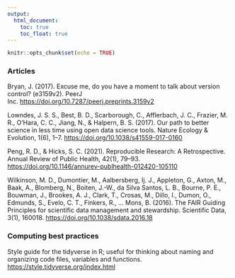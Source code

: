 ```yaml
---
output: 
  html_document:
    toc: true
    toc_float: true
---
```


```r
knitr::opts_chunk$set(echo = TRUE)
```

### Articles

Bryan, J. (2017). Excuse me, do you have a moment to talk about version control? (e3159v2). PeerJ Inc. <https://doi.org/10.7287/peerj.preprints.3159v2>  

Lowndes, J. S. S., Best, B. D., Scarborough, C., Afflerbach, J. C., Frazier, M. R., O’Hara, C. C., Jiang, N., & Halpern, B. S. (2017). Our path to better science in less time using open data science tools. Nature Ecology & Evolution, 1(6), 1–7. <https://doi.org/10.1038/s41559-017-0160>  

Peng, R. D., & Hicks, S. C. (2021). Reproducible Research: A Retrospective. Annual Review of Public Health, 42(1), 79–93. <https://doi.org/10.1146/annurev-publhealth-012420-105110>  

Wilkinson, M. D., Dumontier, M., Aalbersberg, Ij. J., Appleton, G., Axton, M., Baak, A., Blomberg, N., Boiten, J.-W., da Silva Santos, L. B., Bourne, P. E., Bouwman, J., Brookes, A. J., Clark, T., Crosas, M., Dillo, I., Dumon, O., Edmunds, S., Evelo, C. T., Finkers, R., … Mons, B. (2016). The FAIR Guiding Principles for scientific data management and stewardship. Scientific Data, 3(1), 160018. <https://doi.org/10.1038/sdata.2016.18>  

### Computing best practices

Style guide for the tidyverse in R; useful for thinking about naming and organizing code files, variables and functions.  <https://style.tidyverse.org/index.html>  

